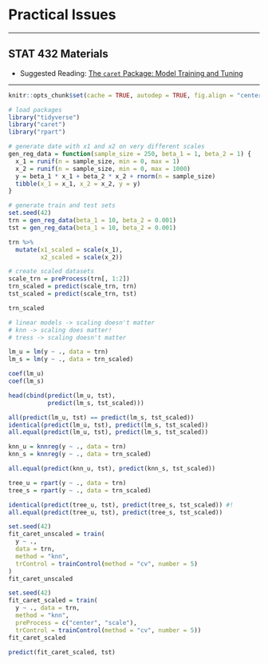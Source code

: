 # Practical Issues

***

## STAT 432 Materials

- Suggested Reading: [The `caret` Package: Model Training and Tuning](https://topepo.github.io/caret/model-training-and-tuning.html)

***

```r
knitr::opts_chunk$set(cache = TRUE, autodep = TRUE, fig.align = "center")
```

```r
# load packages
library("tidyverse")
library("caret")
library("rpart")
```

```r
# generate date with x1 and x2 on very different scales
gen_reg_data = function(sample_size = 250, beta_1 = 1, beta_2 = 1) {
  x_1 = runif(n = sample_size, min = 0, max = 1)
  x_2 = runif(n = sample_size, min = 0, max = 1000)
  y = beta_1 * x_1 + beta_2 * x_2 + rnorm(n = sample_size)
  tibble(x_1 = x_1, x_2 = x_2, y = y)
}
```

```r
# generate train and test sets
set.seed(42)
trn = gen_reg_data(beta_1 = 10, beta_2 = 0.001)
tst = gen_reg_data(beta_1 = 10, beta_2 = 0.001)
```

```r
trn %>% 
  mutate(x1_scaled = scale(x_1),
         x2_scaled = scale(x_2))
```

```r
# create scaled datasets
scale_trn = preProcess(trn[, 1:2])
trn_scaled = predict(scale_trn, trn)
tst_scaled = predict(scale_trn, tst)
```

```r
trn_scaled
```

```r
# linear models -> scaling doesn't matter
# knn -> scaling does matter!
# tress -> scaling doesn't matter
```

```r
lm_u = lm(y ~ ., data = trn)
lm_s = lm(y ~ ., data = trn_scaled)
```

```r
coef(lm_u)
coef(lm_s)
```

```r
head(cbind(predict(lm_u, tst),
           predict(lm_s, tst_scaled)))
```

```r
all(predict(lm_u, tst) == predict(lm_s, tst_scaled))
identical(predict(lm_u, tst), predict(lm_s, tst_scaled))
all.equal(predict(lm_u, tst), predict(lm_s, tst_scaled))
```

```r
knn_u = knnreg(y ~ ., data = trn)
knn_s = knnreg(y ~ ., data = trn_scaled)
```

```r
all.equal(predict(knn_u, tst), predict(knn_s, tst_scaled))
```

```r
tree_u = rpart(y ~ ., data = trn)
tree_s = rpart(y ~ ., data = trn_scaled)
```

```r
identical(predict(tree_u, tst), predict(tree_s, tst_scaled)) #!
all.equal(predict(tree_u, tst), predict(tree_s, tst_scaled))
```

```r
set.seed(42)
fit_caret_unscaled = train(
  y ~ .,
  data = trn,
  method = "knn",
  trControl = trainControl(method = "cv", number = 5)
)
fit_caret_unscaled
```

```r
set.seed(42)
fit_caret_scaled = train(
  y ~ ., data = trn,
  method = "knn",
  preProcess = c("center", "scale"),
  trControl = trainControl(method = "cv", number = 5))
fit_caret_scaled
```

```r
predict(fit_caret_scaled, tst)
```

